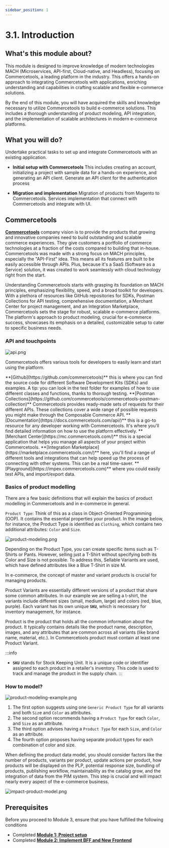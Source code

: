 ```yaml
---
sidebar_position: 1
---
```



# 3.1. Introduction

## What's this module about?

This module is designed to improve knowledge of modern technologies MACH (Microservices, API-first, Cloud-native, and Headless), focusing on Commercetools, a leading platform in the industry.
This offers a hands-on approach to integrating Commercetools with applications, enriching understanding and capabilities in crafting scalable and flexible e-commerce solutions.

By the end of this module, you will have acquired the skills and knowledge necessary to utilize Commercetools to build e-commerce solutions. This includes a thorough understanding of product modeling, API integration, and the implementation of scalable architectures in modern e-commerce platforms.

## What you will do?
Undertake practical tasks to set up and integrate Commercetools with an existing application.

- **Initial setup with Commercetools**
  This includes creating an account, initializing a project with sample data for a hands-on experience, and generating an API client. Generate an API client for the authentication process

- **Migration and implementation**
  Migration of products from Magento to Commercetools. Services implementation that connect with Commercetools and integrate with UI.

## Commercetools

**[Commercetools](https://commercetools.com/)** company vision is to provide the products that growing and innovative companies need to build outstanding and scalable commerce experiences. They give customers a portfolio of commerce technologies at a fraction of the costs compared to building that in-house.
Commercetools was made with a strong focus on MACH principles, especially the "API-First" idea. This means all its features are built to be easily accessible through APIs. Plus, because it's a SaaS (Software as a Service) solution, it was created to work seamlessly with cloud technology right from the start.

Understanding Commercetools starts with grasping its foundation on MACH principles, emphasizing flexibility, speed, and a broad toolkit for developers. With a plethora of resources like GitHub repositories for SDKs, Postman Collections for API testing, comprehensive documentation, a Merchant Center for project management, and an Integration Marketplace, Commercetools sets the stage for robust, scalable e-commerce platforms. The platform's approach to product modeling, crucial for e-commerce success, showcases its emphasis on a detailed, customizable setup to cater to specific business needs.

### API and touchpoints

![api.png](assets/api.png)

Commercetools offers various tools for developers to easily learn and start using the platform.

<Tabs>
  <TabItem value="Github" label="Github" default>
    **[Github](https://github.com/commercetools)** this is where you can find the source code for different Software Development Kits (SDKs) and examples. A tip: you can look in the test folder for examples of how to use different classes and functions, thanks to thorough testing.
  </TabItem>
  <TabItem value="postman-collections" label="Postman collections">
    **[Postman Collections](https://github.com/commercetools/commercetools-postman-collection)** Commercetools provides ready-made sets of requests for their different APIs. These collections cover a wide range of possible requests you might make through the Composable Commerce API.
  </TabItem>
  <TabItem value="Documentation" label="Documentation">
    **[Documentation](https://docs.commercetools.com/api/)** this is a go-to resource for any developer working with Commercetools. It's where you'll find detailed information on how to use the platform effectively.
  </TabItem>
  <TabItem value="Merchant" label="Merchant Center">
    **[Merchant Center](https://mc.commercetools.com/)** this is a special application that helps you manage all aspects of your project within Commercetools.
  </TabItem>
  <TabItem value="Marketplace" label="Integration Marketplace">
    **[Integration Marketplace](https://marketplace.commercetools.com/)** here, you'll find a range of different tools and integrations that can help speed up the process of connecting with other systems. This can be a real time-saver.
  </TabItem>
  <TabItem value="Playground" label="Playground">
    **[Playground](https://impex.commercetools.com)** where you could easily test APIs, and import/export data.
  </TabItem>
</Tabs>

### Basics of product modelling

There are a few basic definitions that will explain the basics of product modelling in Commercetools and in e-commerce in general.

`Product Type`: Think of this as a class in Object-Oriented Programming (OOP).
It contains the essential properties your product. In the image below, for instance, the Product Type is identified as `Clothing`, which contains two additional attributes: `Color` and `Size`.

![product-modeling.png](assets/product-modeling.png)

Depending on the Product Type, you can create specific items such as T-Shirts or Pants. However, selling just a T-Shirt without specifying both its Color and Size is not possible. To address this, Sellable Variants are used, which have defined attributes like a Blue T-Shirt in size M.

In e-commerce, the concept of master and variant products is crucial for managing products.

Product Variants are essentially different versions of a product that share some common attributes. In our example we are selling a t-shirt, the variants include different sizes (small, medium, large) and colors (red, blue, purple). Each variant has its own unique **`SKU`**, which is necessary for inventory management, for instance.

Product is the product that holds all the common information about the product. It typically contains details like the product name, description, images, and any attributes that are common across all variants (like brand name, material, etc.). In Commercetools product must contain at least one Product Variant.

:::info
- **`SKU`** stands for Stock Keeping Unit. It is a unique code or identifier assigned to each product in a retailer's inventory. This code is used to track and manage the product in the supply chain.
  :::

### How to model?

![product-modeling-example.png](assets/product-modeling-example.png)

1. The first option suggests using one `Generic Product Type` for all variants and both `Siz`e and `Color` as attributes.
2. The second option recommends having a `Product Type` for each `Color`, and `Size` as an attribute.
3. The third option advises having a `Product Type` for each `Size`, and `Color` as an attribute.
4. The fourth option proposes having separate product types for each combination of color and size.

When defining the product data model, you should consider factors like the number of products, variants per product, update actions per product, how products will be displayed on the PLP, potential response size, bundling of products, publishing workflow, maintainability as the catalog grow, and the integration of data from the PIM system. This step is crucial and will impact nearly every aspect of the e-commerce business.

![impact-product-model.png](assets/impact-product-model.png)

## Prerequisites

Before you proceed to Module 3, ensure that you have fulfilled the following conditions

- Completed **[Module 1: Project setup](/docs/1-basic-magento-store/01-introduction.md)**  
- Completed **[Module 2: Implement BFF and New Frontend](/docs/2-BFF-and-new-frontend/01-introduction.md)**



